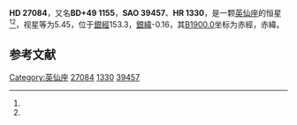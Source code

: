 {{Starbox begin
| name = HD 27084
}}
{{Starbox observe
| epoch = [[J2000.0|J2000.0]]
| constell = [[英仙座|英仙座]]<ref name=SIMBAD>{{cite web
 | url=http://simbad.u-strasbg.fr/simbad/sim-id?Ident=HR+1330
 | title =Pulsating variable Star
 | publisher=Centre de Données astronomiques de Strasbourg
 | work=SIMBAD
 | accessdate=2012-07-13}}</ref><ref name=DATA>{{cite web
 | url=http://vizier.u-strasbg.fr/viz-bin/VizieR-5?-out.add=.&-source=5050&-corr=PK=HR&-out.max=9999&HR=1330
 | title=VizieR Detailed Page
 | accessdate=2012-07-13
 | archive-date=2016-03-05
 | archive-url=https://web.archive.org/web/20160305214734/http://vizier.u-strasbg.fr/viz-bin/VizieR-5?-out.add=.&-source=5050&-corr=PK=HR&-out.max=9999&HR=1330
 | dead-url=no
 }}</ref>
| 星官 = 
| ra = {{RA|4|19|13.3}}<ref name=SIMBAD /><ref name=DATA />
| dec = {{DEC|+50|2|56}}<ref name=SIMBAD /><ref name=DATA />
| appmag_v = 5.45<ref name=SIMBAD /><ref name=DATA />
}}
{{Starbox character
| class = A7V<ref name=SIMBAD /><ref name=DATA />
| b-v = 0.22<ref name=SIMBAD /><ref name=DATA />
| u-b = 0.12<ref name=SIMBAD /><ref name=DATA />
| r-i = <ref name=SIMBAD /><ref name=DATA />
| variable = 
}}
{{Starbox astrometry
| radial_v = 0.12
| prop_mo_ra = -17
| parallax = 
| p_error = 
}}
{{Starbox catalog
| names =BD+49 1155，[[SAO星表|SAO]] 39457，[[HD星表|HD]] 27084，[[HR星表|HR]] 1330}}
{{Starbox reference |Simbad=HR+1330}}
{{Starbox end}}

'''HD 27084'''，又名'''BD+49 1155'''，'''SAO 39457'''、'''HR 1330'''，是一颗[[英仙座|英仙座]]的恒星<ref name=SIMBAD /><ref name=DATA />，视星等为5.45，位于[[銀道座標系|銀經]]153.3，[[銀道座標系|銀緯]]-0.16，其[[B1900.0|B1900.0]]坐标为赤經{{RA|4|11|42.7}}，赤緯{{DEC|+49|-0.16|18}}。

== 参考文献 ==
{{reflist}}

{{star-stub}}
{{星官|天船|9|10}}
[[Category:英仙座|Category:英仙座]]
[[Category:HD和HDE天體|27084]]
[[Category:HR天體|1330]]
[[Category:SAO天體|39457]]